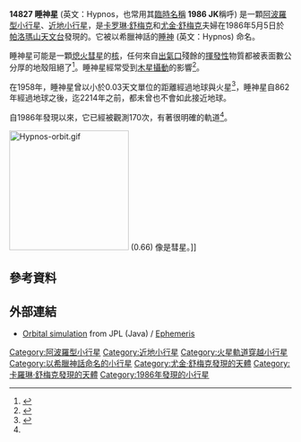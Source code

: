 <!--
 Scroll down to edit the contents of this page.
 Additional parameters for this template
 are available at [[Template:Infobox_Planet|Template:Infobox Planet]].
-->
{{Infobox planet
| minorplanet = yes
| width = 25em
| bgcolour = #FFFFC0
| name = (14827) 睡神星
| symbol = 
| image = 
| caption = 
| discovery = yes
| discovery_ref = 
| discoverer = [[卡罗琳·舒梅克|卡罗琳·舒梅克]]<br>[[尤金·舒梅克|尤金·舒梅克]] 
| discovered = 1986年5月5日
| designations = yes
| mp_name = 14827 睡神星
| alt_names = 1986 JK
| named_after = [[睡神|睡神]]
| mp_category = [[阿波羅型小行星|阿波羅型小行星]]
| orbit_ref = <ref name=jpldata>{{cite web |title=JPL Small-Body Database Browser: 14827 Hypnos (1986 JK) |url=http://ssd.jpl.nasa.gov/sbdb.cgi?sstr=Hypnos |accessdate=2008-02-08 |archive-date=2011-02-12 |archive-url=https://www.webcitation.org/5wRY3FjU0?url=http://ssd.jpl.nasa.gov/sbdb.cgi?sstr=Hypnos |dead-url=no }}</ref>
| epoch = October 27, 2007
| aphelion = 4.738 [[Astronomical_unit|AU]] (Q)
| perihelion = 0.9536 AU (q)
| semimajor = 2.846 AU (a)
| eccentricity = 0.6648
| period = 4.80 [[Julian_year_(astronomy)|a]]
| avg_speed = 
| inclination = 1.981[[degree_(angle)|°]]
| asc_node = 58.07°
| mean_anomaly = 186.4° (M)
| arg_peri = 238.0°
| satellites = 
| physical_characteristics = yes
| dimensions = 0.9<ref name=jpldata/> - 1.2<ref name=phys>{{cite web
 |title        = 14827 Hypnos
 |publisher    = The Near-Earth Asteroids Data Base at E.A.R.N
 |url          = http://earn.dlr.de/nea/014827.htm
 |accessdate   = 2008-02-08
 |archive-url  = https://web.archive.org/web/20101001011646/http://earn.dlr.de/nea/014827.htm
 |archive-date = 2010-10-01
 |dead-url     = yes
}}</ref> km
| mass = 
| density = 
| surface_grav = 
| escape_velocity = 
| sidereal_day = 
| axial_tilt = 
| pole_ecliptic_lat = 
| pole_ecliptic_lon = 
| albedo =  <0.067<ref name=jpldata/><ref name=lance>{{cite web
  |date=2007-05-04
  |title=NEA RADAR ALBEDO RANKING
  |publisher=Asteroid Radar Research
  |url=http://echo.jpl.nasa.gov/~lance/asteroid_radar_properties/nea.radaralbedo.html
  |accessdate=2008-02-08
  |archive-date=2008-02-04
  |archive-url=https://web.archive.org/web/20080204132315/http://echo.jpl.nasa.gov/~lance/asteroid_radar_properties/nea.radaralbedo.html
  |dead-url=yes
  }}</ref>
| spectral_type = 
| abs_magnitude = 18.3<ref name=jpldata/>
}}

'''14827 睡神星''' (英文：Hypnos，也常用其[[天文學臨時編號#小行星|臨時名稱]] '''1986 JK'''稱呼) 是一顆[[阿波羅型小行星|阿波羅型小行星]]、[[近地小行星|近地小行星]]，是[[卡罗琳·舒梅克|卡罗琳·舒梅克]]和[[尤金·舒梅克|尤金·舒梅克]]夫婦在1986年5月5日於[[帕洛瑪山天文台|帕洛瑪山天文台]]發現的。它被以希臘神話的[[睡神|睡神]] (英文：Hypnos) 命名。

睡神星可能是一顆[[熄火彗星|熄火彗星]]的[[彗核|核]]，任何來自[[釋氣|出氣口]]殘餘的[[揮發性|揮發性]]物質都被表面數公分厚的地殼阻絕了<ref name=dormant>{{cite journal |first=Kathryn |last=Whitman |coauthors=Alessandro Morbidelli and Robert Jedicke
|title=The Size-Frequency Distribution of Dormant Jupiter Family Comets
|year=2006
|arxiv=astro-ph/0603106
|bibcode = 2006Icar..183..101W |doi = 10.1016/j.icarus.2006.02.016 |journal=Icarus |volume=183 |pages=101–114 }}</ref>。睡神星經常受到[[木星|木星]][[攝動|攝動]]的影響<ref name=jpl-close>{{cite web|date=2000-10-25|title=JPL Close-Approach Data: 14827 Hypnos (1986 JK)|url=http://ssd.jpl.nasa.gov/sbdb.cgi?sstr=Hypnos;cad=1#cad|accessdate=2009-05-06|archive-date=2013-01-27|archive-url=https://www.webcitation.org/6DzhbS6pX?url=http://ssd.jpl.nasa.gov/sbdb.cgi?sstr=Hypnos;cad=1#cad|dead-url=no}}</ref>。

在1958年，睡神星曾以小於0.03天文單位的距離經過地球與火星<ref name=neodys>{{cite web
 |title=NEODys (14827) Hypnos
 |publisher=Department of Mathematics, University of Pisa, ITALY
 |url=http://newton.dm.unipi.it/neodys/index.php?pc=1.1.8&n=Hypnos
 |accessdate=2009-03-06
 |archive-date=2013-01-27
 |archive-url=https://www.webcitation.org/6Dzhaw8wJ?url=http://newton.dm.unipi.it/neodys/index.php?pc=1.1.8
 |dead-url=no
 }}</ref>，睡神星自862年經過地球之後，迄2214年之前，都未曾也不會如此接近地球。

自1986年發現以來，它已經被觀測170次，有著很明確的軌道<ref name=jpldata/>。

[[Image:Hypnos-orbit.gif|213px]] (0.66) 像是彗星。]]

==參考資料==
{{Reflist}}

==外部連結==
*[http://ssd.jpl.nasa.gov/sbdb.cgi?sstr=Hypnos;orb=1 Orbital simulation] from JPL (Java) / [http://ssd.jpl.nasa.gov/horizons.cgi?find_body=1&body_group=sb&sstr=Hypnos Ephemeris] {{Wayback|url=http://ssd.jpl.nasa.gov/horizons.cgi?find_body=1&body_group=sb&sstr=Hypnos |date=20160304083934 }}

{{Minor planets navigator|14826 Nicollier|(14828) 1986 QT1}}
{{小天體}}

{{DEFAULTSORT:Hypnos}}
[[Category:阿波羅型小行星|Category:阿波羅型小行星]]
[[Category:近地小行星|Category:近地小行星]]
[[Category:火星軌道穿越小行星|Category:火星軌道穿越小行星]]
[[Category:以希臘神話命名的小行星|Category:以希臘神話命名的小行星]]
[[Category:尤金·舒梅克發現的天體|Category:尤金·舒梅克發現的天體]]
[[Category:卡羅琳·舒梅克發現的天體|Category:卡羅琳·舒梅克發現的天體]]
[[Category:1986年發現的小行星|Category:1986年發現的小行星]]